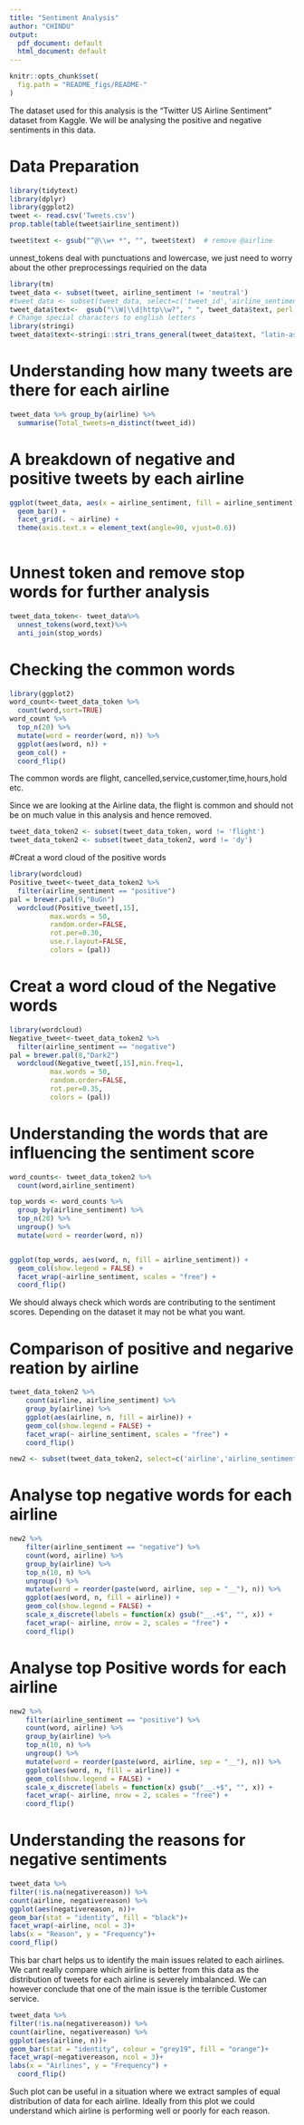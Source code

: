 ```yaml
---
title: "Sentiment Analysis"
author: "CHINDU"
output:
  pdf_document: default
  html_document: default
---
```

```r
knitr::opts_chunk$set(
  fig.path = "README_figs/README-"
)
```


The dataset used for this analysis is the "Twitter US Airline Sentiment" dataset from Kaggle. We will be analysing the positive and negative sentiments in this data.

# Data Preparation

```r
library(tidytext)
library(dplyr)
library(ggplot2)
tweet <- read.csv('Tweets.csv')
prop.table(table(tweet$airline_sentiment))

tweet$text <- gsub("^@\\w+ *", "", tweet$text)  # remove @airline

```
unnest_tokens deal with punctuations and lowercase, we just need to worry about the other preprocessings requiried on the data
```r
library(tm)
tweet_data <- subset(tweet, airline_sentiment != 'neutral')
#tweet_data <- subset(tweet_data, select=c('tweet_id','airline_sentiment', 'text','airline'))
tweet_data$text<-  gsub("\\W|\\d|http\\w?", " ", tweet_data$text, perl = T)
# Change special characters to english letters
library(stringi)
tweet_data$text<-stringi::stri_trans_general(tweet_data$text, "latin-ascii")
```

# Understanding how many tweets are there for each airline
```r
tweet_data %>% group_by(airline) %>%
  summarise(Total_tweets=n_distinct(tweet_id))
```

# A breakdown of negative and positive tweets by each airline
```r
ggplot(tweet_data, aes(x = airline_sentiment, fill = airline_sentiment)) +
  geom_bar() +
  facet_grid(. ~ airline) +
  theme(axis.text.x = element_text(angle=90, vjust=0.6))
       
```



# Unnest token and remove stop words for further analysis
```r
tweet_data_token<- tweet_data%>%
  unnest_tokens(word,text)%>%
  anti_join(stop_words)
```  

# Checking the common words
```r
library(ggplot2)
word_count<-tweet_data_token %>%
  count(word,sort=TRUE)
word_count %>%
  top_n(20) %>%
  mutate(word = reorder(word, n)) %>%
  ggplot(aes(word, n)) +
  geom_col() +
  coord_flip()
```
The common words are flight, cancelled,service,customer,time,hours,hold etc.

Since we are looking at the Airline data, the flight is common and should not be on much value in this analysis and hence removed.
```r
tweet_data_token2 <- subset(tweet_data_token, word != 'flight')
tweet_data_token2 <- subset(tweet_data_token2, word != 'dy')
```


#Creat a word cloud of the positive words
```r
library(wordcloud)
Positive_tweet<-tweet_data_token2 %>% 
  filter(airline_sentiment == "positive")
pal = brewer.pal(9,"BuGn")
  wordcloud(Positive_tweet[,15],
          max.words = 50,
          random.order=FALSE, 
          rot.per=0.30, 
          use.r.layout=FALSE, 
          colors = (pal))
```

# Creat a word cloud of the Negative words
```r
library(wordcloud)
Negative_tweet<-tweet_data_token2 %>% 
  filter(airline_sentiment == "negative")
pal = brewer.pal(8,"Dark2")
  wordcloud(Negative_tweet[,15],min.freq=1,
          max.words = 50,
          random.order=FALSE, 
          rot.per=0.35, 
          colors = (pal))
```

# Understanding the words that are influencing the sentiment score
```r
word_counts<- tweet_data_token2 %>%
  count(word,airline_sentiment)

top_words <- word_counts %>%
  group_by(airline_sentiment) %>%
  top_n(20) %>%
  ungroup() %>%
  mutate(word = reorder(word, n))


ggplot(top_words, aes(word, n, fill = airline_sentiment)) +
  geom_col(show.legend = FALSE) +
  facet_wrap(~airline_sentiment, scales = "free") +  
  coord_flip() 

```

We should always check which words are contributing to the sentiment scores. Depending on the dataset it may not be what you want.

# Comparison of positive and negarive reation by airline
```r
tweet_data_token2 %>%
    count(airline, airline_sentiment) %>%
    group_by(airline) %>%
    ggplot(aes(airline, n, fill = airline)) +
    geom_col(show.legend = FALSE) +
    facet_wrap(~ airline_sentiment, scales = "free") +
    coord_flip()
```    

```r
new2 <- subset(tweet_data_token2, select=c('airline','airline_sentiment','word'))
```

# Analyse top negative words for each airline
```r

new2 %>%
    filter(airline_sentiment == "negative") %>%
    count(word, airline) %>%
    group_by(airline) %>%
    top_n(10, n) %>%
    ungroup() %>%
    mutate(word = reorder(paste(word, airline, sep = "__"), n)) %>%
    ggplot(aes(word, n, fill = airline)) +
    geom_col(show.legend = FALSE) +
    scale_x_discrete(labels = function(x) gsub("__.+$", "", x)) +
    facet_wrap(~ airline, nrow = 2, scales = "free") +
    coord_flip()
```


# Analyse top Positive words for each airline

```r
new2 %>%
    filter(airline_sentiment == "positive") %>%
    count(word, airline) %>%
    group_by(airline) %>%
    top_n(10, n) %>%
    ungroup() %>%
    mutate(word = reorder(paste(word, airline, sep = "__"), n)) %>%
    ggplot(aes(word, n, fill = airline)) +
    geom_col(show.legend = FALSE) +
    scale_x_discrete(labels = function(x) gsub("__.+$", "", x)) +
    facet_wrap(~ airline, nrow = 2, scales = "free") +
    coord_flip()
```

# Understanding the reasons for negative sentiments

```r
tweet_data %>%
filter(!is.na(negativereason)) %>%
count(airline, negativereason) %>%
ggplot(aes(negativereason, n))+
geom_bar(stat = "identity", fill = "black")+
facet_wrap(~airline, ncol = 3)+
labs(x = "Reason", y = "Frequency")+
coord_flip()
```

This bar chart helps us to identify the main issues related to each airlines. We cant really compare which airline is better from this data as the distribution of tweets for each airline is severely imbalanced.
We can however conclude that one of the main issue is the terrible Customer service.

```r
tweet_data %>%
filter(!is.na(negativereason)) %>%
count(airline, negativereason) %>%
ggplot(aes(airline, n))+
geom_bar(stat = "identity", colour = "grey19", fill = "orange")+
facet_wrap(~negativereason, ncol = 3)+
labs(x = "Airlines", y = "Frequency") +
  coord_flip()
```
Such plot can be useful in a situation where we extract samples of equal distribution of data for each airline. Ideally from this plot we could understand which airline is performing well or poorly for each reason.